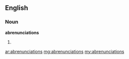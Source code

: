 ==English==

===Noun===
'''abrenunciations'''

# {{plural of|[[abrenunciation]]}}

[[ar:abrenunciations]]
[[mg:abrenunciations]]
[[my:abrenunciations]]